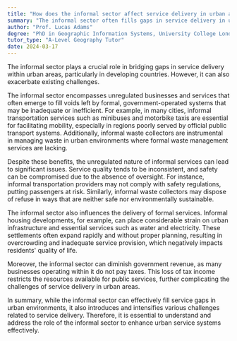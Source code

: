 ```yaml
---
title: "How does the informal sector affect service delivery in urban areas?"
summary: "The informal sector often fills gaps in service delivery in urban areas, but can also exacerbate existing challenges."
author: "Prof. Lucas Adams"
degree: "PhD in Geographic Information Systems, University College London"
tutor_type: "A-Level Geography Tutor"
date: 2024-03-17
---
```


The informal sector plays a crucial role in bridging gaps in service delivery within urban areas, particularly in developing countries. However, it can also exacerbate existing challenges.

The informal sector encompasses unregulated businesses and services that often emerge to fill voids left by formal, government-operated systems that may be inadequate or inefficient. For example, in many cities, informal transportation services such as minibuses and motorbike taxis are essential for facilitating mobility, especially in regions poorly served by official public transport systems. Additionally, informal waste collectors are instrumental in managing waste in urban environments where formal waste management services are lacking.

Despite these benefits, the unregulated nature of informal services can lead to significant issues. Service quality tends to be inconsistent, and safety can be compromised due to the absence of oversight. For instance, informal transportation providers may not comply with safety regulations, putting passengers at risk. Similarly, informal waste collectors may dispose of refuse in ways that are neither safe nor environmentally sustainable.

The informal sector also influences the delivery of formal services. Informal housing developments, for example, can place considerable strain on urban infrastructure and essential services such as water and electricity. These settlements often expand rapidly and without proper planning, resulting in overcrowding and inadequate service provision, which negatively impacts residents' quality of life.

Moreover, the informal sector can diminish government revenue, as many businesses operating within it do not pay taxes. This loss of tax income restricts the resources available for public services, further complicating the challenges of service delivery in urban areas.

In summary, while the informal sector can effectively fill service gaps in urban environments, it also introduces and intensifies various challenges related to service delivery. Therefore, it is essential to understand and address the role of the informal sector to enhance urban service systems effectively.
    